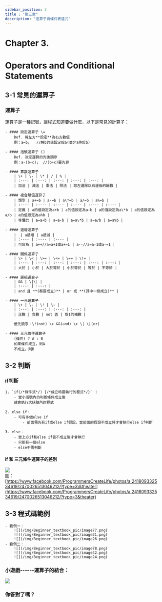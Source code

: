 ```yaml
---
sidebar_position: 3
title : "第三章"
description: "運算子與條件表達式"
---
```


# <span class="chapter_title">Chapter 3. </span>
# <span class="chapter_subtitle"> Operators and Conditional Statements </span>


## 3-1 常見的運算子

### 運算子
運算子是一種記號，讓程式知道要做什麼，以下是常見的計算子：

    - #### 設定運算子 \= 
        Def. 將左方**設定**為右方數值  
        例：a=b;   //將b的值設定給a(並非a等於b)

    - #### 括號運算子 ()
        Def. 決定運算的先後順序   
        例：a-(b+c);  //(b+c)要先算

    - #### 算數運算子
        | \+ | \- | \* | / | % |
        | :---: | :---: | :---: | :---: | :---: |
        | 加法 | 減法 | 乘法 | 除法 | 取左邊除以右邊後的餘數 |

    - #### 複合賦值運算子
        | 類型 | a+=b | a-=b | a\*=b | a/=b | a%=b |
        | :---- | :---- | :---- | :---- | :---- | :---- |
        | 定義 | a的值設定為a+b | a的值設定為a-b | a的值設定為a\*b | a的值設定為a/b | a的值設定為a%b |
        | 等價於 | a=a+b | a=a-b | a=a\*b | a=a/b | a=a%b |

    - #### 遞增運算子
        |  | a遞增 | a遞減 |
        | :---- | :---- | :---- |
        | 可寫為 | a++//a=a+1或a+=1 | a--//a=a-1或a-=1 |

    - #### 關係運算子
        | \> | \< | \>= | \<= | \== | \!= |
        | :---: | :---: | :---: | :---: | :---: | :---: |
        | 大於 | 小於 | 大於等於 | 小於等於 | 等於 | 不等於 |

    - #### 邏輯運算子
        | && | \|\| |
        | :---: | :---: |
        | and 且 **(都要成立)** | or 或 **(其中一個成立)** |

    - #### 一元運算子
        | \+ | \- | \! | \~ |
        | :---: | :---: | :---: | :---: |
        | 正數 | 負數 | not 否 | 取1的補數 |  

        優先順序：\!(not) \> &&(and) \> \| \|(or)

    - #### 三元條件運算子
        (條件) ? A : B  
        如果條件成立，則A  
        不成立，則B

## 3-2 判斷  

### if判斷

    1. `if(/*條件式*/) {/*成立時要執行的程式*/}` ：  
        - 當小括號內的判斷條件成立後  
        就會執行大括號內的程式  

    2. else if：
        - 可有多個else if  
            - 前面需先有if或else if假設，當前面的假設不成立時才會執行else if判斷

    3. else：
        - 當上方if和else if皆不成立後才會執行  
        - 只能有一個else
        - else不需判斷

#### if 和 三元條件運算子的差別

![](/img/Beginner_textbook_pic/image75.png)  
圖：[https://www.facebook.com/ProgrammersCreateLife/photos/a.241809332534619/2470026513046212/?type=3\&theater](https://www.facebook.com/ProgrammersCreateLife/photos/a.241809332534619/2470026513046212/?type=3&theater)

## 3-3 程式碼範例
    - 範例一：  
        ![](/img/Beginner_textbook_pic/image77.png)  
        ![](/img/Beginner_textbook_pic/image31.png)  
        ![](/img/Beginner_textbook_pic/image26.png)  
    - 範例二：  
        ![](/img/Beginner_textbook_pic/image78.png)  
        ![](/img/Beginner_textbook_pic/image42.png)  
        ![](/img/Beginner_textbook_pic/image24.png)  


### 小遊戲------運算子的結合：
![](/img/Beginner_textbook_pic/image48.png)  
<h3>你答對了嗎？</h3>